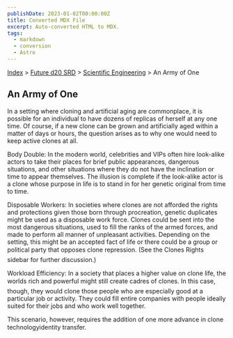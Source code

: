 ```yaml
---
publishDate: 2023-01-02T00:00:00Z
title: Converted MDX File
excerpt: Auto-converted HTML to MDX.
tags:
  - markdown
  - conversion
  - Astro
---
```


[Index](-index) > [Future d20 SRD](future-d20-srd-index) > [Scientific Engineering](future-d20-srd-scientific-engineering-index) > An Army of One

## An Army of One

In a setting where cloning and artificial aging are commonplace, it is possible for an individual to have dozens of replicas of herself at any one time. Of course, if a new clone can be grown and artificially aged within a matter of days or hours, the question arises as to why one would need to keep active clones at all.

Body Double: In the modern world, celebrities and VIPs often hire look-alike actors to take their places for brief public appearances, dangerous situations, and other situations where they do not have the inclination or time to appear themselves. The illusion is complete if the look-alike actor is a clone whose purpose in life is to stand in for her genetic original from time to time.

Disposable Workers: In societies where clones are not afforded the rights and protections given those born through procreation, genetic duplicates might be used as a disposable work force. Clones could be sent into the most dangerous situations, used to fill the ranks of the armed forces, and made to perform all manner of unpleasant activities. Depending on the setting, this might be an accepted fact of life or there could be a group or political party that opposes clone repression. (See the Clones Rights sidebar for further discussion.)

Workload Efficiency: In a society that places a higher value on clone life, the worlds rich and powerful might still create cadres of clones. In this case, though, they would clone those people who are especially good at a particular job or activity. They could fill entire companies with people ideally suited for their jobs and who work well together.

This scenario, however, requires the addition of one more advance in clone technologyidentity transfer.
